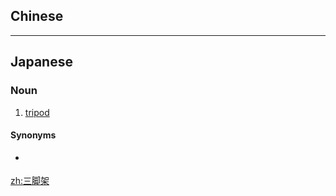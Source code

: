 {{also|三腳架}}
==Chinese==
{{zh-see|三腳架}}

----

==Japanese==
{{ja-kanjitab|さん|きゃく|か|yomi=on}}

===Noun===
{{ja-noun|さんきゃくか}}

# {{lb|ja|uncommon|sort=さんきゃくか}} [[tripod]]

====Synonyms====
* {{qualifier|more common}} {{ja-r|三脚|さんきゃく}}

[[zh:三脚架]]